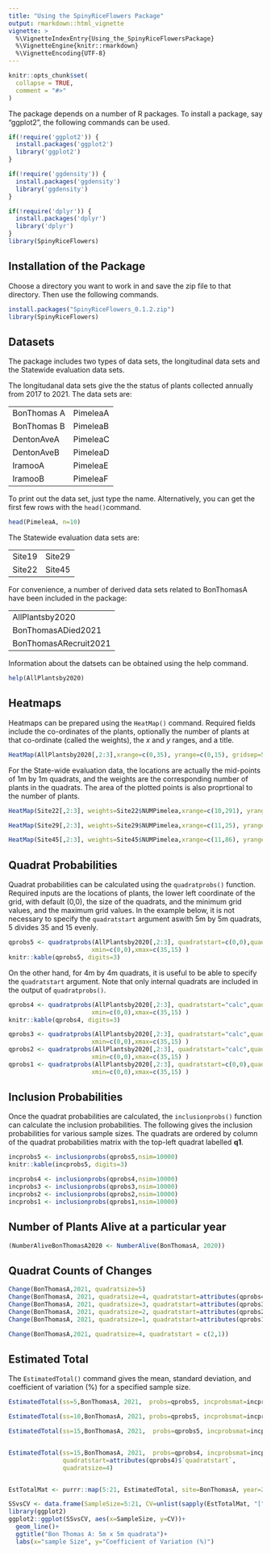 ---
title: "Using the SpinyRiceFlowers Package"
output: rmarkdown::html_vignette
vignette: >
  %\VignetteIndexEntry{Using_the_SpinyRiceFlowersPackage}
  %\VignetteEngine{knitr::rmarkdown}
  %\VignetteEncoding{UTF-8}
---

```{r, include = FALSE}
knitr::opts_chunk$set(
  collapse = TRUE,
  comment = "#>"
)
```

The package depends on a number of R packages. To install a package, say "ggplot2", the following commands can be used. 

```{r, eval=TRUE}
if(!require('ggplot2')) {
  install.packages('ggplot2')
  library('ggplot2')
}

if(!require('ggdensity')) {
  install.packages('ggdensity')
  library('ggdensity')
}

if(!require('dplyr')) {
  install.packages('dplyr')
  library('dplyr')
}
library(SpinyRiceFlowers)
```


## Installation of the Package

Choose a directory you want to work in and save the zip file to that directory. Then use the following commands.

```{r, eval=FALSE}
install.packages("SpinyRiceFlowers_0.1.2.zip")
library(SpinyRiceFlowers)
```

## Datasets

The package includes two types of data sets, the longitudinal data sets and the Statewide evaluation data sets.

The longitudanal data sets give the the status of plants collected annually from 2017 to 2021. The data sets are:

|             |          |
|-------------|----------|
| BonThomas A | PimeleaA |
| BonThomas B | PimeleaB |
| DentonAveA  | PimeleaC |
| DentonAveB  | PimeleaD |
| IramooA     | PimeleaE |
| IramooB     | PimeleaF |


To print out the data set, just type the name. Alternatively, you can get the first few rows with the `head()`command.

```{r, echo=TRUE}
head(PimeleaA, n=10)
```


The Statewide evaluation data sets are:

|        |        |
|--------|--------|
| Site19 | Site29 |
| Site22 | Site45 |

For convenience, a number of derived data sets related to BonThomasA have been included in the package:

|                       |
|-----------------------|
| AllPlantsby2020       | 
| BonThomasADied2021    | 
| BonThomasARecruit2021 |

Information about the datsets can be obtained using the help command.

```{r, eval=FALSE}
help(AllPlantsby2020)
```

## Heatmaps

Heatmaps can be prepared using the `HeatMap()` command. Required fields include the co-ordinates of the plants, optionally the  number of plants at that co-ordinate (called the weights), the $x$ and $y$ ranges, and a title.


```{r, echo=TRUE, warning=FALSE}
HeatMap(AllPlantsby2020[,2:3],xrange=c(0,35), yrange=c(0,15), gridsep=5, title="Heat map for Bon Thomas A")

```

For the State-wide evaluation data, the locations are actually the mid-points of 1m by 1m quadrats, and the weights are the corresponding number of plants in the quadrats. The area of the plotted points is also proprtional to the number of plants.



```{r, echo=TRUE, warning=FALSE, eval=FALSE}
HeatMap(Site22[,2:3], weights=Site22$NUMPimelea,xrange=c(10,291), yrange=c(1,19), gridsep=10,title="Heat map for Site 22")

```

```{r, echo=TRUE, warning=FALSE, eval=FALSE}
HeatMap(Site29[,2:3], weights=Site29$NUMPimelea,xrange=c(11,25), yrange=c(0,11), gridsep=5,title="Heat map for Site 29")

```


```{r, echo=TRUE, warning=FALSE, eval=FALSE}
HeatMap(Site45[,2:3], weights=Site45$NUMPimelea,xrange=c(11,86), yrange=c(11,263), gridsep=20,title="Heat map for Site 45")

```



## Quadrat Probabilities

Quadrat probabilities can be calculated using the `quadratprobs()` function. Required inputs are the locations of plants, the lower left coordinate of the grid, with default (0,0), the size of the quadrats, and the minimum grid values, and the maximum grid values. In the example below, it is not necessary to specify the `quadratstart` argument aswith 5m by 5m quadrats, 5 divides 35 and 15 evenly.

```{r, echo=TRUE, warning=FALSE}
qprobs5 <- quadratprobs(AllPlantsby2020[,2:3], quadratstart=c(0,0),quadratsize=5,
                       xmin=c(0,0),xmax=c(35,15) )
knitr::kable(qprobs5, digits=3)
```
On the other hand, for 4m by 4m quadrats, it is useful to be able to specify the `quadratstart` argument. Note that only internal quadrats are included in the output of `quadratprobs()`.


```{r, echo=TRUE, warning=FALSE}
qprobs4 <- quadratprobs(AllPlantsby2020[,2:3], quadratstart="calc",quadratsize=4,
                       xmin=c(0,0),xmax=c(35,15) )
knitr::kable(qprobs4, digits=3)
```

```{r, echo=TRUE, warning=FALSE}
qprobs3 <- quadratprobs(AllPlantsby2020[,2:3], quadratstart="calc",quadratsize=3,
                       xmin=c(0,0),xmax=c(35,15) )
qprobs2 <- quadratprobs(AllPlantsby2020[,2:3], quadratstart="calc",quadratsize=2,
                       xmin=c(0,0),xmax=c(35,15) )
qprobs1 <- quadratprobs(AllPlantsby2020[,2:3], quadratstart=c(0,0),quadratsize=1,
                       xmin=c(0,0),xmax=c(35,15) )
```

## Inclusion Probabilities

Once the quadrat probabilities are calculated, the `inclusionprobs()` function can calculate the inclusion probabilities.
The following gives the inclusion probabilities for various sample sizes. The quadrats are ordered by column of the quadrat probabilities matrix with the top-left quadrat labelled **q1**.

```{r, echo=TRUE, warning=FALSE}
incprobs5 <- inclusionprobs(qprobs5,nsim=10000)
knitr::kable(incprobs5, digits=3)
```

```{r, echo=TRUE, warning=FALSE}
incprobs4 <- inclusionprobs(qprobs4,nsim=10000)
incprobs3 <- inclusionprobs(qprobs3,nsim=10000)
incprobs2 <- inclusionprobs(qprobs2,nsim=10000)
incprobs1 <- inclusionprobs(qprobs1,nsim=10000)
```

## Number of Plants Alive at a particular year

```{r, echo=TRUE, warning=FALSE}
(NumberAliveBonThomasA2020 <- NumberAlive(BonThomasA, 2020))
```



## Quadrat Counts of Changes

```{r, echo=TRUE, warning=FALSE}
Change(BonThomasA,2021, quadratsize=5)
Change(BonThomasA, 2021, quadratsize=4, quadratstart=attributes(qprobs4)$`quadratstart`)
Change(BonThomasA, 2021, quadratsize=3, quadratstart=attributes(qprobs3)$`quadratstart`)
Change(BonThomasA, 2021, quadratsize=2, quadratstart=attributes(qprobs2)$`quadratstart`)
Change(BonThomasA, 2021, quadratsize=1, quadratstart=attributes(qprobs1)$`quadratstart`)
```

```{r, echo=TRUE, warning=TRUE}
Change(BonThomasA,2021, quadratsize=4, quadratstart = c(2,1))
```

## Estimated Total

The `EstimatedTotal()` command gives the mean, standard deviation, and coefficient of variation (%) for a specified sample size.

```{r, echo=TRUE, warning=FALSE}
EstimatedTotal(ss=5,BonThomasA, 2021,  probs=qprobs5, incprobsmat=incprobs5[,-1]) 

EstimatedTotal(ss=10,BonThomasA, 2021, probs=qprobs5, incprobsmat=incprobs5[,-1]) 

EstimatedTotal(ss=15,BonThomasA, 2021,  probs=qprobs5, incprobsmat=incprobs5[,-1]) 


EstimatedTotal(ss=15,BonThomasA, 2021,  probs=qprobs4, incprobsmat=incprobs4[,-1],
               quadratstart=attributes(qprobs4)$`quadratstart`,
               quadratsize=4) 


EstTotalMat <- purrr::map(5:21, EstimatedTotal, site=BonThomasA, year=2021, probs=qprobs5, incprobsmat =incprobs5[,-1])

SSvsCV <- data.frame(SampleSize=5:21, CV=unlist(sapply(EstTotalMat, "[", 3)))
library(ggplot2)
ggplot2::ggplot(SSvsCV, aes(x=SampleSize, y=CV))+
  geom_line()+
  ggtitle("Bon Thomas A: 5m x 5m quadrata")+
  labs(x="sample Size", y="Coefficient of Variation (%)")
```
